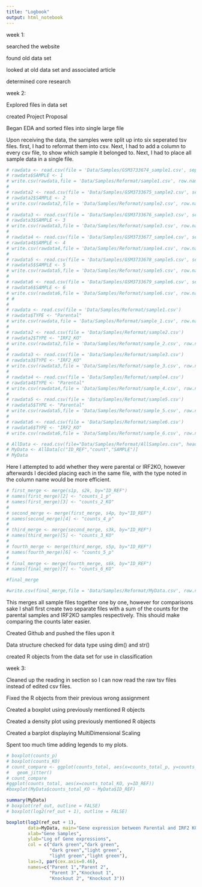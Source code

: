 ```yaml
---
title: "Logbook"
output: html_notebook
---
```


week 1:

searched the website

found old data set

looked at old data set and associated article

determined core research


week 2:

Explored files in data set

created Project Proposal

Began EDA and sorted files into single large file

Upon receiving the data, the samples were split up into six seperated tsv files. first, I had to reformat them into csv. Next, I had to add a column to every csv file, to show which sample it belonged to. Next, I had to place all sample data in a single file. 

```r
# rawdata <- read.csv(file = 'Data/Samples/GSM3733674_sample1.csv', sep = ';', header=T)
# rawdata$SAMPLE <- 1
# write.csv(rawdata,file = 'Data/Samples/Reformat/sample1.csv', row.names=F, col.names=F)
# 
# rawdata2 <- read.csv(file = 'Data/Samples/GSM3733675_sample2.csv', sep = ';', header=T)
# rawdata2$SAMPLE <- 2
# write.csv(rawdata2,file = 'Data/Samples/Reformat/sample2.csv', row.names=F, col.names=F)
# 
# rawdata3 <- read.csv(file = 'Data/Samples/GSM3733676_sample3.csv', sep = ';', header=T)
# rawdata3$SAMPLE <- 3
# write.csv(rawdata3,file = 'Data/Samples/Reformat/sample3.csv', row.names=F, col.names=F)
# 
# rawdata4 <- read.csv(file = 'Data/Samples/GSM3733677_sample4.csv', sep = ';', header=T)
# rawdata4$SAMPLE <- 4
# write.csv(rawdata4,file = 'Data/Samples/Reformat/sample4.csv', row.names=F, col.names=F)
# 
# rawdata5 <- read.csv(file = 'Data/Samples/GSM3733678_sample5.csv', sep = ';', header=T)
# rawdata5$SAMPLE <- 5
# write.csv(rawdata5,file = 'Data/Samples/Reformat/sample5.csv', row.names=F, col.names=F)
# 
# rawdata6 <- read.csv(file = 'Data/Samples/GSM3733679_sample6.csv', sep = ';', header=T)
# rawdata6$SAMPLE <- 6
# write.csv(rawdata6,file = 'Data/Samples/Reformat/sample6.csv', row.names=F, col.names=F)
# #
# 
# rawdata <- read.csv(file = 'Data/Samples/Reformat/sample1.csv')
# rawdata$TYPE <- "Parental"
# write.csv(rawdata,file = 'Data/Samples/Reformat/sample_1.csv', row.names=F)
# 
# rawdata2 <- read.csv(file = 'Data/Samples/Reformat/sample2.csv')
# rawdata2$TYPE <- "IRF2_KO"
# write.csv(rawdata2,file = 'Data/Samples/Reformat/sample_2.csv', row.names=F)
# 
# rawdata3 <- read.csv(file = 'Data/Samples/Reformat/sample3.csv')
# rawdata3$TYPE <- "IRF2_KO"
# write.csv(rawdata3,file = 'Data/Samples/Reformat/sample_3.csv', row.names=F)
# 
# rawdata4 <- read.csv(file = 'Data/Samples/Reformat/sample4.csv')
# rawdata4$TYPE <- "Parental"
# write.csv(rawdata4,file = 'Data/Samples/Reformat/sample_4.csv', row.names=F)
# 
# rawdata5 <- read.csv(file = 'Data/Samples/Reformat/sample5.csv')
# rawdata5$TYPE <- "Parental"
# write.csv(rawdata5,file = 'Data/Samples/Reformat/sample_5.csv', row.names=F)
# 
# rawdata6 <- read.csv(file = 'Data/Samples/Reformat/sample6.csv')
# rawdata6$TYPE <- "IRF2_KO"
# write.csv(rawdata6,file = 'Data/Samples/Reformat/sample_6.csv', row.names=F)

# AllData <- read.csv(file="Data/Samples/Reformat/AllSamples.csv", header =T)
# MyData <- AllData[c("ID_REF","count","SAMPLE")]
# MyData

```

Here I attempted to add whether they were parental or IRF2KO, however afterwards I decided placing each in the same file, with the type noted in the column name would be more efficient.

```r

# first_merge <- merge(s1p, s2k, by="ID_REF")
# names(first_merge)[2] <- "counts_1_p"
# names(first_merge)[3] <- "counts_2_KO"
# 
# second_merge <- merge(first_merge, s4p, by="ID_REF")
# names(second_merge)[4] <- "counts_4_p"
# 
# third_merge <- merge(second_merge, s3k, by="ID_REF")
# names(third_merge)[5] <- "counts_3_KO"
# 
# fourth_merge <- merge(third_merge, s5p, by="ID_REF")
# names(fourth_merge)[6] <- "counts_5_p"
# 
# final_merge <- merge(fourth_merge, s6k, by="ID_REF")
# names(final_merge)[7] <- "counts_6_KO"

#final_merge

#write.csv(final_merge,file = 'Data/Samples/Reformat/MyData.csv', row.names=F)

```

This merges all sample files together one by one, however for comparisons sake I shall first create two separate files with a sum of the counts for the parental samples and IRF2KO samples respectively. This should make comparing the counts later easier. 

Created Github and pushed the files upon it

Data structure checked for data type using dim() and str()

created R objects from the data set for use in classification


week 3:

Cleaned up the reading in section so I can now read the raw tsv files instead of edited csv files.

Fixed the R objects from their previous wrong assignment

Created a boxplot using previously mentioned R objects

Created a density plot using previously mentioned R objects

Created a barplot displaying MultiDimensional Scaling

Spent too much time adding legends to my plots.


```r
# boxplot(counts_p)
# boxplot(counts_KO)
# count_compare <- ggplot(counts_total, aes(x=counts_total_p, y=counts_total_KO)) + geom_point() +  scale_x_continuous() +
#   geom_jitter()
# count_compare
#ggplot(counts_total, aes(x=counts_total_KO, y=ID_REF))
#boxplot(MyData$counts_total_KO ~ MyData$ID_REF)

summary(MyData)
# boxplot(ref_out, outline = FALSE)
# boxplot(log2(ref_out + 1), outline = FALSE)

boxplot(log2(ref_out + 1),
        data=MyData, main="Gene expression between Parental and IRF2 KO",
        xlab="Gene Samples",
        ylab="Log of Gene expressions",
        col = c("dark green","dark green",
                "dark green","light green",
                "light green","light green"),
        las=3, par(cex.axis=0.46),
        names=c("Parent 1","Parent 2",
                "Parent 3","Knockout 1",
                "Knockout 2", "Knockout 3"))

```
